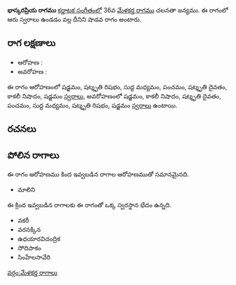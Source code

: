 {{Infobox ragam
	| name          	= భాస్కరప్రియ
	| synonym	    	= 
	| mela          	= 
	| chakra        	= 
	| janaka        	= 
	| type          	= శాడవ
	| arohanam      	= {{svaraC|S|R3|M1|P|D3|N3|S'}} 
	| avarohanam    	= {{svaraC|S'|N3|D3|P|M1|R3|S}}
	| jeeva         	=
	| chhaya        	=
	| nyasa         	=
	| vishesha      	= 
	| equivalent  		= 
}}
{{కర్ణాటక సంగీత రాగాలు}}
'''భాస్కరప్రియ రాగము''' [[కర్ణాటక సంగీతం]]లో 36వ [[మేళకర్త రాగము]] చలనతా జన్యము.  ఈ రాగంలో ఆరు స్వరాలు ఉండడం వల్ల దీనిని షాడవ రాగం అంటారు.


==రాగ లక్షణాలు==


* ఆరోహణ : {{svaraC|S|R3|M1|P|D3|N3|S'}} 
* అవరోహణ : {{svaraC|S'|N3|D3|P|M1|R3|S}}

ఈ రాగం ఆరోహణంలో షడ్జమం, షట్శృతి రిషభం, సుద్ద మధ్యమం, పంచమం, షట్శృతి దైవతం, కాకలీ నిషాదం, షడ్జమం [[స్వరాలు]], అవరోహణంలో షడ్జమం, కాకలీ నిషాదం, షట్శృతి దైవతం, పంచమం, సుద్ద మధ్యమం, షట్శృతి రిషభం, షడ్జమం [[స్వరాలు]] ఉంటాయి.

==రచనలు==



==పోలిన రాగాలు==
ఈ రాగం ఆరోహణము కింద ఇవ్వబడిన రాగాల ఆరోహణముతో సమానమైనది.
* మాలిని

ఈ క్రింద ఇవ్వబడిన రాగాలకు ఈ రాగంతో ఒక్క స్వరస్థాన భేదం ఉన్నది.
* వకరీ
* వరనక్కిన
* ఉధయారవిచంద్రిక
* సోదిపాకం
* సింహేలసావేరి



[[వర్గం:మేళకర్త రాగాలు]]